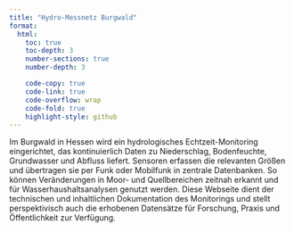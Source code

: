 ```yaml
---
title: "Hydro-Messnetz Burgwald"
format:
  html:
    toc: true
    toc-depth: 3
    number-sections: true      
    number-depth: 3           

    code-copy: true
    code-link: true
    code-overflow: wrap
    code-fold: true
    highlight-style: github
---
```


Im Burgwald in Hessen wird ein hydrologisches Echtzeit-Monitoring eingerichtet, das kontinuierlich Daten zu Niederschlag, Bodenfeuchte, Grundwasser und Abfluss liefert. Sensoren erfassen die relevanten Größen und übertragen sie per Funk oder Mobilfunk in zentrale Datenbanken. So können Veränderungen in Moor- und Quellbereichen zeitnah erkannt und für Wasserhaushaltsanalysen genutzt werden.
Diese Webseite dient der technischen und inhaltlichen Dokumentation des Monitorings und stellt perspektivisch auch die erhobenen Datensätze für Forschung, Praxis und Öffentlichkeit zur Verfügung.



